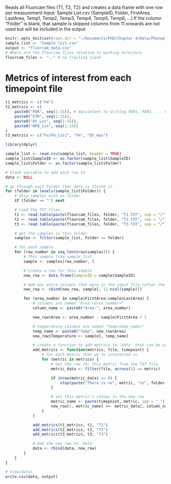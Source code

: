 Reads all Fluorcam files (T1, T2, T2) and creates a data frame with one row per measurement
Input: Sample List.csv (SampleID, Folder, FirstArea, LastArea, Temp1, Temp2, Temp3, Temp4, Temp5, Temp6, ...)
If the column "Folder" is blank, that sample is skipped
columns from 11 onwards are not used but will be included in the output

```r
knitr::opts_knit$set(root.dir = "~/Documents/PhD/Chapter 4/Data/Phenoplate data/R analysis")
sample_list <- "Sample list.csv"
output <- "fluorcam_data.csv"
# Where are the flourcam files relative to working directory
flourcam_files <- ".." # no trailing slash
```

# Metrics of interest from each timepoint file
```r
t1_metrics <- c("Fm")
t2_metrics <- c(
    paste0("PAR", seq(1:15)), # Equivelent to writing PAR1, PAR2, ... PAR15
    paste0("ETR", seq(1:15)),
    paste0("QY_Lss", seq(1:15)),
    paste0("NPQ_Lss", seq(1:15))
)
t3_metrics <- c("Fv/Fm_Lss1", "Fm", "QY_max")
```


```r
library(dplyr)

sample_list <- read.csv(sample_list, header = TRUE)
sample_list$SampleID <- as.factor(sample_list$SampleID)
sample_list$Folder <- as.factor(sample_list$Folder)

# blank variable to add each row to
data <- NULL

# go through each folder that data is stored in
for (folder in levels(sample_list$Folder)) {
    # Skip samples with no folder
    if (folder == "") next

    # Load the TXT files
    t1 <- read.table(paste(flourcam_files, folder, "T1.TXT", sep = "/"), header = TRUE, sep = "\t", skip = 2)
    t2 <- read.table(paste(flourcam_files, folder, "T2.TXT", sep = "/"), header = TRUE, sep = "\t", skip = 2)
    t3 <- read.table(paste(flourcam_files, folder, "T3.TXT", sep = "/"), header = TRUE, sep = "\t", skip = 2)

    # get the samples in this folder
    samples <- filter(sample_list, Folder == folder)

    # for each sample
    for (row_number in seq_len(nrow(samples))) {
        # This sample from sample_list
        sample <- samples[row_number, ]

        # Create a row for this sample
        new_row <- data.frame(SampleID = sample$SampleID)

        # Add any extra columns that were in the input file (after the first 11)
        new_row <- cbind(new_row, sample[, 11:ncol(sample)])

        for (area_number in sample$FirstArea:sample$LastArea) {
            # columns are named "Area <area_number>"
            column_name <- paste0("Area.", area_number)

            new_row$Area <- area_number - sample$FirstArea + 1

            # temperature columns are named "Temp<temp_name>"
            temp_name <- paste0("Temp", new_row$Area)
            new_row$Temperature <- sample[, temp_name]

            # create a function to add metrics to 'data' that can be used multiple times
            add_metrics <- function(metrics, file, timepoint) {
                # for each metric that we're interested in
                for (metric in metrics) {
                    # Get the row for this metric from the TXT file
                    metric_data <- filter(file, across(1) == metric)

                    if (nrow(metric_data) == 0) {
                        stop(paste("There is no", metric, "in", folder, timepoint))
                    }

                    # set this metric's values in the new row
                    metric_name <- paste(timepoint, metric, sep = "_")
                    new_row[1, metric_name] <<- metric_data[, column_name]
                }
            }

            add_metrics(t1_metrics, t1, "T1")
            add_metrics(t2_metrics, t2, "T2")
            add_metrics(t3_metrics, t3, "T3")

            # Add the new row to 'data'
            data <- rbind(data, new_row)
        }
    }
}

# View(data)
write.csv(data, output)
```
